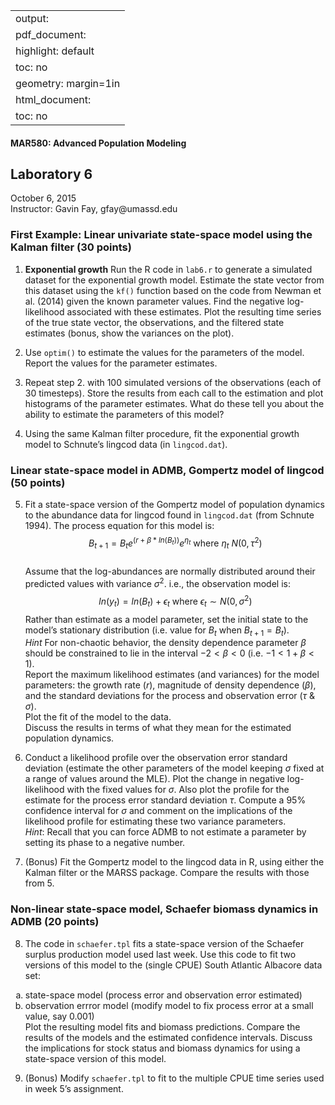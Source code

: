 
---
output:
  pdf_document:
    highlight: default
    toc: no
  geometry: margin=1in
  html_document:
    toc: no
---
#### MAR580: Advanced Population Modeling
## Laboratory 6
October 6, 2015  
Instructor: Gavin Fay, gfay@umassd.edu

### First Example: Linear univariate state-space model using the Kalman filter (30 points)
1. __Exponential growth__ Run the R code in ```lab6.r``` to generate a simulated dataset for the exponential growth model. Estimate the state vector from this dataset using the ```kf()``` function based on the code from Newman et al. (2014) given the known parameter values. Find the negative log-likelihood associated with these estimates. Plot the resulting time series of the true state vector, the observations, and the filtered state estimates (bonus, show the variances on the plot).

2. Use ```optim()``` to estimate the  values for the parameters of the model. Report the values for the parameter estimates.

3. Repeat step 2. with 100 simulated versions of the observations (each of 30 timesteps). Store the results from each call to the estimation and plot histograms of the parameter estimates. What do these tell you about the ability to estimate the parameters of this model?

4. Using the same Kalman filter procedure, fit the exponential growth model to Schnute's lingcod data (in ```lingcod.dat```).

### Linear state-space model in ADMB, Gompertz model of lingcod (50 points) 
5. Fit a state-space version of the Gompertz model of population dynamics to the abundance data for lingcod found in ```lingcod.dat``` (from Schnute 1994). The process equation for this model is:  
$$B_{t+1} = B_t e^{(r+\beta*ln(B_t))} e^{\eta_t} \text{ where } \eta_t~N(0,\tau^2)$$  
Assume that the log-abundances are normally distributed around their predicted values with variance $\sigma^2$. i.e., the observation model is:  
$$ln(y_t) = ln(B_t) + \epsilon_t \text{ where } \epsilon_t \sim N(0,\sigma^2)$$ 
Rather than estimate as a model parameter, set the initial state to the model's stationary distribution (i.e. value for $B_t$ when $B_{t+1}=B_t$).   
_Hint_ For non-chaotic behavior, the density dependence parameter $\beta$ should be constrained to lie in the interval $-2<\beta<0$  (i.e. $-1<1+\beta<1$).  
Report the maximum likelihood estimates (and variances) for the model parameters: the growth rate ($r$), magnitude of density dependence ($\beta$), and the standard deviations for the process and observation error ($\tau$ & $\sigma$).  
Plot the fit of the model to the data.  
Discuss the results in terms of what they mean for the estimated population dynamics.

6. Conduct a likelihood profile over the observation error standard deviation (estimate the other parameters of the model keeping $\sigma$ fixed at a range of values around the MLE). Plot the change in negative log-likelihood with the fixed values for $\sigma$. Also plot the profile for the estimate for the process error standard deviation $\tau$. Compute a 95% confidence interval for $\sigma$ and comment on the implications of the likelihood profile for estimating these two variance parameters.  
_Hint_: Recall that you can force ADMB to not estimate a parameter by setting its phase to a negative number.  

7. (Bonus) Fit the Gompertz model to the lingcod data in R, using either the Kalman filter or the MARSS package. Compare the results with those from 5.

### Non-linear state-space model, Schaefer biomass dynamics in ADMB (20 points) 
8. The code in ```schaefer.tpl``` fits a state-space version of the Schaefer surplus production model used last week. Use this code to fit two versions of this model to the (single CPUE) South Atlantic Albacore data set:
a. state-space model (process error and observation error estimated)  
b. observation errror model (modify model to fix process error at a small value, say 0.001)  
Plot the resulting model fits and biomass predictions. Compare the results of the models and the estimated confidence intervals. Discuss the implications for stock status and biomass dynamics for using a state-space version of this model.

9. (Bonus) Modify ```schaefer.tpl``` to fit to the multiple CPUE time series used in week 5's assignment.  